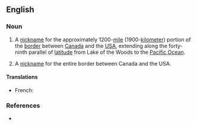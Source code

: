 ==English==
{{wikipedia|49th parallel north}}

===Noun===
{{en-noun|head=[[forty]]-[[ninth]] [[parallel]]|-}}

# {{lb|en|Canada|US}} A [[nickname]] for the approximately 1200-[[mile]] (1900-[[kilometer]]) portion of the [[border]] between [[Canada]] and the [[USA]], extending along the forty-ninth parallel of [[latitude]] from Lake of the Woods to the [[Pacific Ocean]].
# {{lb|en|Canada|US|nonstandard}} A [[nickname]] for the entire border between Canada and the USA.

====Translations====
{{trans-top}}
* French: {{t+|fr|49e parallèle|alt=49<sup>e</sup> parallèle|m}}
{{trans-mid}}
{{trans-bottom}}

===References===
* {{R:OneLook}}